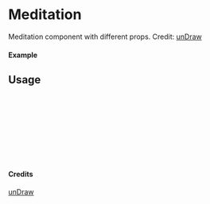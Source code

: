 
<Meta of={Meditation} title="unDraw/Meditation" />

# Meditation

Meditation component with different props.
Credit: [unDraw](https://undraw.co/illustrations)

#### Example

<Canvas of={Meditation.Primary} />

## Usage

```ts
import { Meditation } from "yadl-ui";

const Example = () => {
  return (
      <Meditation />
  );
};

export default Example;
```

#### Credits
[unDraw](https://undraw.co/illustrations)
